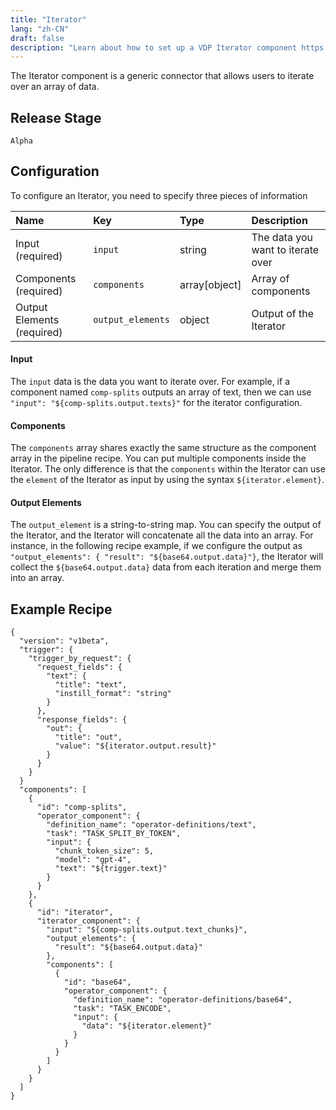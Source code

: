```yaml
---
title: "Iterator"
lang: "zh-CN"
draft: false
description: "Learn about how to set up a VDP Iterator component https://github.com/instill-ai/instill-core"
---
```


The Iterator component is a generic connector that allows users to iterate over an array of data.

## Release Stage

`Alpha`

## Configuration

To configure an Iterator, you need to specify three pieces of information


| Name | Key | Type | Description |
| :--- | :--- | :--- | :--- |
| Input (required) | `input` | string | The data you want to iterate over |
| Components (required) | `components` | array[object] | Array of components |
| Output Elements (required) | `output_elements` | object | Output of the Iterator|




#### Input
The `input` data is the data you want to iterate over. For example, if a component named `comp-splits` outputs an array of text, then we can use `"input": "${comp-splits.output.texts}"` for the iterator configuration.

#### Components
The `components` array shares exactly the same structure as the component array in the pipeline recipe. You can put multiple components inside the Iterator. The only difference is that the `components` within the Iterator can use the `element` of the Iterator as input by using the syntax `${iterator.element}`.

#### Output Elements
The `output_element` is a string-to-string map. You can specify the output of the Iterator, and the Iterator will concatenate all the data into an array. For instance, in the following recipe example, if we configure the output as `"output_elements": { "result": "${base64.output.data}"}`, the Iterator will collect the `${base64.output.data}` data from each iteration and merge them into an array.


## Example Recipe

```
{
  "version": "v1beta",
  "trigger": {
    "trigger_by_request": {
      "request_fields": {
        "text": {
          "title": "text",
          "instill_format": "string"
        }
      },
      "response_fields": {
        "out": {
          "title": "out",
          "value": "${iterator.output.result}"
        }
      }
    }
  }
  "components": [
    {
      "id": "comp-splits",
      "operator_component": {
        "definition_name": "operator-definitions/text",
        "task": "TASK_SPLIT_BY_TOKEN",
        "input": {
          "chunk_token_size": 5,
          "model": "gpt-4",
          "text": "${trigger.text}"
        }
      }
    },
    {
      "id": "iterator",
      "iterator_component": {
        "input": "${comp-splits.output.text_chunks}",
        "output_elements": {
          "result": "${base64.output.data}"
        },
        "components": [
          {
            "id": "base64",
            "operator_component": {
              "definition_name": "operator-definitions/base64",
              "task": "TASK_ENCODE",
              "input": {
                "data": "${iterator.element}"
              }
            }
          }
        ]
      }
    }
  ]
}
```
